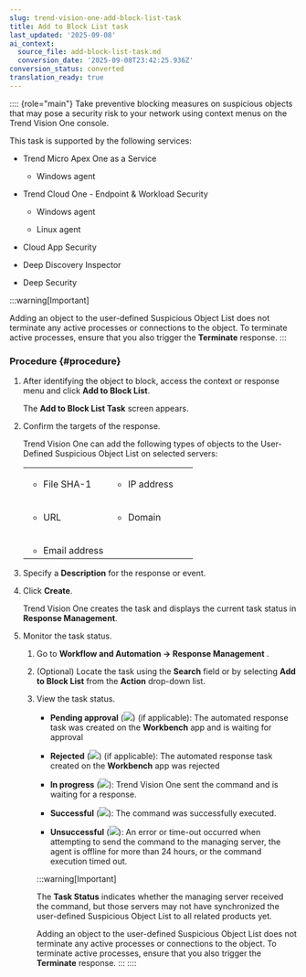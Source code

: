 ```yaml
---
slug: trend-vision-one-add-block-list-task
title: Add to Block List task
last_updated: '2025-09-08'
ai_context:
  source_file: add-block-list-task.md
  conversion_date: '2025-09-08T23:42:25.936Z'
conversion_status: converted
translation_ready: true
---
```


:::: {role="main"}
Take preventive blocking measures on suspicious objects that may pose a security risk to your network using context menus on the Trend Vision One console.

This task is supported by the following services:

- Trend Micro Apex One as a Service

  - Windows agent

- Trend Cloud One - Endpoint & Workload Security

  - Windows agent

  - Linux agent

- Cloud App Security

- Deep Discovery Inspector

- Deep Security

:::warning[Important]

Adding an object to the user-defined Suspicious Object List does not terminate any active processes or connections to the object. To terminate active processes, ensure that you also trigger the **Terminate** response.
:::

### Procedure {#procedure}

1.  After identifying the object to block, access the context or response menu and click **Add to Block List**.

    The **Add to Block List Task** screen appears.

2.  Confirm the targets of the response.

    Trend Vision One can add the following types of objects to the User-Defined Suspicious Object List on selected servers:

    <table>
    <colgroup>
    <col style="width: 50%" />
    <col style="width: 50%" />
    </colgroup>
    <tbody>
    <tr>
    <td><ul>
    <li><p>File SHA-1</p></li>
    </ul></td>
    <td><ul>
    <li><p>IP address</p></li>
    </ul></td>
    </tr>
    <tr>
    <td><ul>
    <li><p>URL</p></li>
    </ul></td>
    <td><ul>
    <li><p>Domain</p></li>
    </ul></td>
    </tr>
    <tr>
    <td><ul>
    <li>Email address</li>
    </ul></td>
    <td> </td>
    </tr>
    </tbody>
    </table>

3.  Specify a **Description** for the response or event.

4.  Click **Create**.

    Trend Vision One creates the task and displays the current task status in **Response Management**.

5.  Monitor the task status.

    1.  Go to **Workflow and Automation → Response Management** .

    2.  (Optional) Locate the task using the **Search** field or by selecting **Add to Block List** from the **Action** drop-down list.

    3.  View the task status.

        - **Pending approval** (![](/images/pending_approval=f0525c66-199a-46f5-b40a-902bd498cf53.webp)) (if applicable): The automated response task was created on the **Workbench** app and is waiting for approval

        - **Rejected** (![](/images/rejected=bd05fc87-5b5d-4d84-bfb1-3a6dc09ddac5.webp)) (if applicable): The automated response task created on the **Workbench** app was rejected

        - **In progress** (![](/images/in_progress=GUID-A55897DB-3DEA-4F5C-B7F9-70B3D7FB9EDE=1=en-us=Low.webp)): Trend Vision One sent the command and is waiting for a response.

        - **Successful** (![](/images/successful=GUID-1E31AD86-DE2E-48B5-85F7-7C78A3E8BB11=1=en-us=Low.webp)): The command was successfully executed.

        - **Unsuccessful** (![](/images/error=5cc21722-7ceb-480c-b9c2-a47d420cf1cc.webp)): An error or time-out occurred when attempting to send the command to the managing server, the agent is offline for more than 24 hours, or the command execution timed out.

        :::warning[Important]

        The **Task Status** indicates whether the managing server received the command, but those servers may not have synchronized the user-defined Suspicious Object List to all related products yet.

        Adding an object to the user-defined Suspicious Object List does not terminate any active processes or connections to the object. To terminate active processes, ensure that you also trigger the **Terminate** response.
        :::
::::
